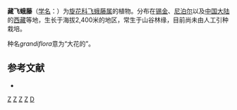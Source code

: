 {{Speciesbox 
| taxon = Porana grandiflora
| authority = Wall., 1824
}}
'''藏飞蛾藤'''（[[学名|学名]]：{{lang|la|''Porana grandiflora''}}）为[[旋花科|旋花科]][[飞蛾藤属|飞蛾藤属]]的植物。分布在[[锡金|锡金]]、[[尼泊尔|尼泊尔]]以及[[中国大陆|中国大陆]]的[[西藏|西藏]]等地，生长于海拔2,400米的地区，常生于山谷林缘，目前尚未由人工引种栽培。

种名''grandiflora''意为“大花的”。

== 参考文献 ==
<div class="references-small">
* {{cite web| url =http://www.bioinfo.cn/db05/KmzwSpecies.php?action=view&id=5810| title =藏飞蛾藤| work =《中国高等植物数据库全库》| publisher =中国科学院微生物研究所| author =昆明植物研究所| accessdate =2009-02-24| deadurl =yes| archiveurl =https://web.archive.org/web/20160305101132/http://www.bioinfo.cn/db05/KmzwSpecies.php?action=view&id=5810| archivedate =2016-03-05}}
</div>
{{Taxonbar}}

[[Category:飞蛾藤属|Z]]
[[Category:西藏植物|Z]]
[[Category:尼泊尔植物|Z]]
[[Category:锡金植物|Z]]
[[Category:_1824年描述的植物|D]]